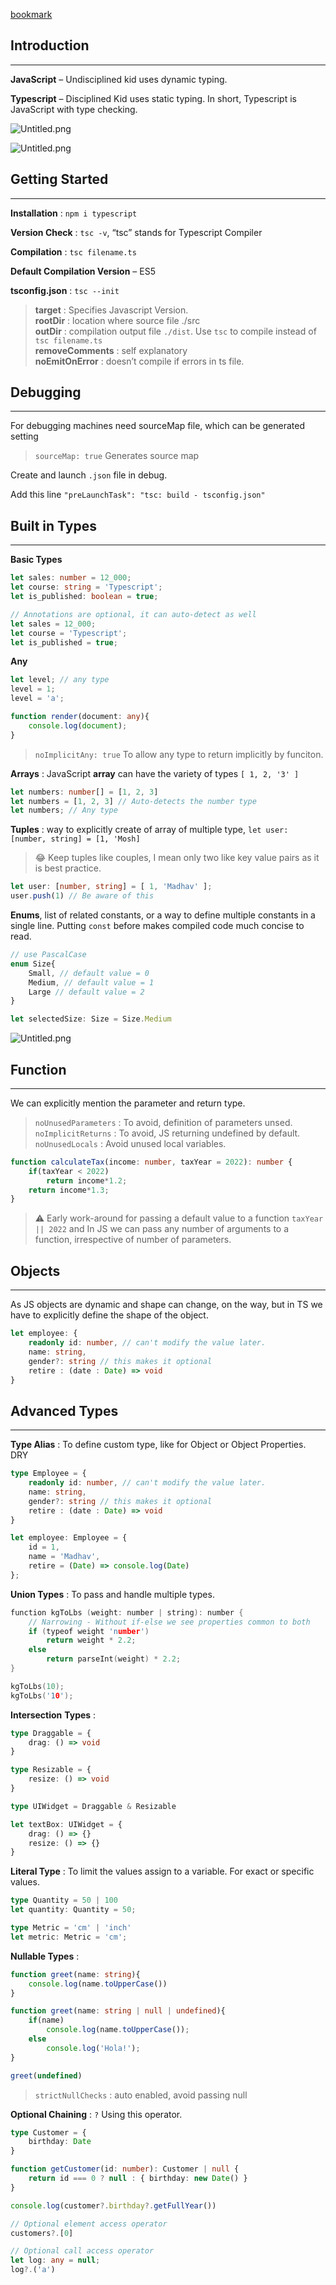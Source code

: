 
[bookmark](https://youtu.be/d56mG7DezGs)


## Introduction


---


**JavaScript** – Undisciplined kid uses dynamic typing.


**Typescript** – Disciplined Kid uses static typing. In short, Typescript is JavaScript with type checking.


![Untitled.png](https://prod-files-secure.s3.us-west-2.amazonaws.com/dd624914-6876-4b58-9694-424f7aa5e22a/e647b33a-fc4e-46bc-9b57-19b6a428a346/Untitled.png?X-Amz-Algorithm=AWS4-HMAC-SHA256&X-Amz-Content-Sha256=UNSIGNED-PAYLOAD&X-Amz-Credential=AKIAT73L2G45HZZMZUHI%2F20240206%2Fus-west-2%2Fs3%2Faws4_request&X-Amz-Date=20240206T002351Z&X-Amz-Expires=3600&X-Amz-Signature=594fbd85709f2f7caf98a1797b1a0e7ed83386153b47323126a209f3c3555d70&X-Amz-SignedHeaders=host&x-id=GetObject)


![Untitled.png](https://prod-files-secure.s3.us-west-2.amazonaws.com/dd624914-6876-4b58-9694-424f7aa5e22a/367dd5e5-b46f-4345-907d-c1d5147c1f7c/Untitled.png?X-Amz-Algorithm=AWS4-HMAC-SHA256&X-Amz-Content-Sha256=UNSIGNED-PAYLOAD&X-Amz-Credential=AKIAT73L2G45HZZMZUHI%2F20240206%2Fus-west-2%2Fs3%2Faws4_request&X-Amz-Date=20240206T002351Z&X-Amz-Expires=3600&X-Amz-Signature=ade3dc64af62ee34060d4432aaa5280312c79dadde7664dbb47be4565f1775cf&X-Amz-SignedHeaders=host&x-id=GetObject)


## Getting Started


---


**Installation** : `npm i typescript` 


**Version Check** : `tsc -v`, “tsc” stands for Typescript Compiler


**Compilation** : `tsc filename.ts`


**Default Compilation Version** – ES5


**tsconfig.json** : `tsc --init` 


> **target** : Specifies Javascript Version.  
> **rootDir** : location where source file ./src  
> **outDir** : compilation output file `./dist`. Use `tsc` to compile instead of `tsc filename.ts`  
> **removeComments** : self explanatory  
> **noEmitOnError** : doesn’t compile if errors in ts file.


## Debugging


---


For debugging machines need sourceMap file, which can be generated setting 


> `sourceMap: true` Generates source map


Create and launch `.json` file in debug.


Add this line `"preLaunchTask": "tsc: build - tsconfig.json"`



## Built in Types


---


**Basic Types**


```typescript
let sales: number = 12_000;
let course: string = 'Typescript';
let is_published: boolean = true;

// Annotations are optional, it can auto-detect as well
let sales = 12_000;
let course = 'Typescript';
let is_published = true;
```


**Any**


```typescript
let level; // any type
level = 1;
level = 'a';

function render(document: any){
	console.log(document);
}
```


> `noImplicitAny: true` To allow any type to return implicitly by funciton.


**Arrays** : JavaScript **array** can have the variety of types `[ 1, 2, '3' ]`


```typescript
let numbers: number[] = [1, 2, 3]
let numbers = [1, 2, 3] // Auto-detects the number type
let numbers; // Any type
```



**Tuples** : way to explicitly create of array of multiple type, `let user: [number, string] = [1, 'Mosh]`


> 😂   Keep tuples like couples, I mean only two like key value pairs as it is best practice.


```typescript
let user: [number, string] = [ 1, 'Madhav' ];
user.push(1) // Be aware of this
```


**Enums**, list of related constants, or a way to define multiple constants in a single line. Putting `const` before makes compiled code much concise to read.


```typescript
// use PascalCase
enum Size{
	Small, // default value = 0
	Medium, // default value = 1
	Large // default value = 2
}

let selectedSize: Size = Size.Medium
```


![Untitled.png](https://prod-files-secure.s3.us-west-2.amazonaws.com/dd624914-6876-4b58-9694-424f7aa5e22a/cf5c062f-984f-45f3-b26f-0a52a1a984ea/Untitled.png?X-Amz-Algorithm=AWS4-HMAC-SHA256&X-Amz-Content-Sha256=UNSIGNED-PAYLOAD&X-Amz-Credential=AKIAT73L2G45HZZMZUHI%2F20240206%2Fus-west-2%2Fs3%2Faws4_request&X-Amz-Date=20240206T002351Z&X-Amz-Expires=3600&X-Amz-Signature=1e6e9eb37f7f3be90e09a4eb6ce71f7f869f97a7c3da8c1ef3b89e2a3abb5cb9&X-Amz-SignedHeaders=host&x-id=GetObject)


## Function


---


We can explicitly mention the parameter and return type.


> `noUnusedParameters` : To avoid, definition of parameters unsed.  
> `noImplicitReturns` : To avoid, JS returning undefined by default.  
> `noUnusedLocals` : Avoid unused local variables.


```typescript
function calculateTax(income: number, taxYear = 2022): number {
	if(taxYear < 2022)
		return income*1.2;
	return income*1.3;
}
```


> ⚠️ Early work-around for passing a default value to a function `taxYear || 2022` and In JS we can pass any number of arguments to a function, irrespective of number of parameters.


## Objects


---


As JS objects are dynamic and shape can change, on the way, but in TS we have to explicitly define the shape of the object. 


```typescript
let employee: {
	readonly id: number, // can't modify the value later.
	name: string,
	gender?: string // this makes it optional
	retire : (date : Date) => void
}
```


## Advanced Types


---


**Type Alias** : To define custom type, like for Object or Object Properties. DRY


```typescript
type Employee = {
	readonly id: number, // can't modify the value later.
	name: string,
	gender?: string // this makes it optional
	retire : (date : Date) => void
}

let employee: Employee = {
	id = 1,
	name = 'Madhav',
	retire = (Date) => console.log(Date)
};
```


**Union Types** : To pass and handle multiple types.


```c++
function kgToLbs (weight: number | string): number { 
	// Narrowing - Without if-else we see properties common to both
	if (typeof weight 'number') 
		return weight * 2.2; 
	else 
		return parseInt(weight) * 2.2;
}

kgToLbs(10);
kgToLbs('10');
```


**Intersection** **Types** : 


```typescript
type Draggable = {
	drag: () => void
}

type Resizable = {
	resize: () => void
}

type UIWidget = Draggable & Resizable

let textBox: UIWidget = {
	drag: () => {}
	resize: () => {}
}
```


**Literal Type** : To limit the values assign to a variable. For exact or specific values.


```typescript
type Quantity = 50 | 100
let quantity: Quantity = 50;

type Metric = 'cm' | 'inch'
let metric: Metric = 'cm';
```


**Nullable Types** : 


```typescript
function greet(name: string){
	console.log(name.toUpperCase())
}

function greet(name: string | null | undefined){
	if(name)
		console.log(name.toUpperCase());
	else
		console.log('Hola!');
}

greet(undefined)
```


> `strictNullChecks` : auto enabled, avoid passing null


**Optional Chaining** :  `?` Using this operator.


```typescript
type Customer = {
	birthday: Date
}

function getCustomer(id: number): Customer | null { 
	return id === 0 ? null : { birthday: new Date() }
}

console.log(customer?.birthday?.getFullYear())

// Optional element access operator
customers?.[0]

// Optional call access operator
let log: any = null;
log?.('a')
```

